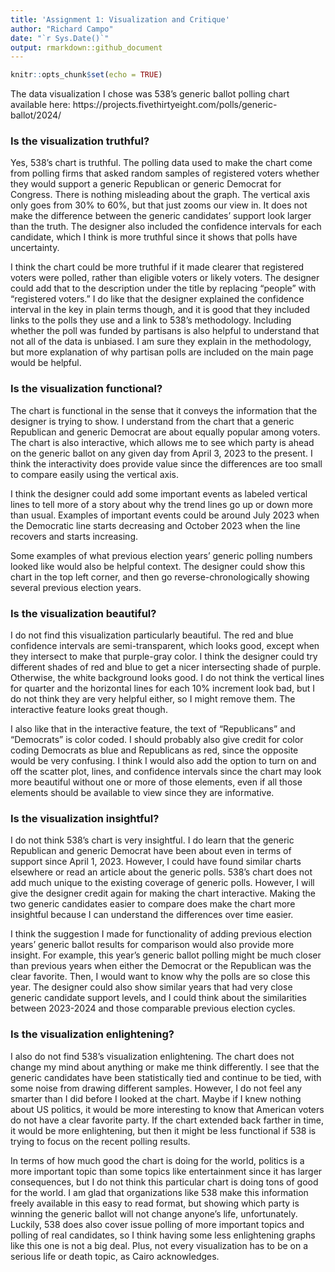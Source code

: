 ```yaml
---
title: 'Assignment 1: Visualization and Critique'
author: "Richard Campo"
date: "`r Sys.Date()`"
output: rmarkdown::github_document
---
```


```r
knitr::opts_chunk$set(echo = TRUE)
```

The data visualization I chose was 538's generic ballot polling chart available here: https://projects.fivethirtyeight.com/polls/generic-ballot/2024/

### Is the visualization truthful?
Yes, 538's chart is truthful. The polling data used to make the chart come from polling firms that asked random samples of registered voters whether they would support a generic Republican or generic Democrat for Congress. There is nothing misleading about the graph. The vertical axis only goes from 30% to 60%, but that just zooms our view in. It does not make the difference between the generic candidates' support look larger than the truth. The designer also included the confidence intervals for each candidate, which I think is more truthful since it shows that polls have uncertainty.

I think the chart could be more truthful if it made clearer that registered voters were polled, rather than eligible voters or likely voters. The designer could add that to the description under the title by replacing "people" with "registered voters." I do like that the designer explained the confidence interval in the key in plain terms though, and it is good that they included links to the polls they use and a link to 538's methodology. Including whether the poll was funded by partisans is also helpful to understand that not all of the data is unbiased. I am sure they explain in the methodology, but more explanation of why partisan polls are included on the main page would be helpful.

### Is the visualization functional?
The chart is functional in the sense that it conveys the information that the designer is trying to show. I understand from the chart that a generic Republican and generic Democrat are about equally popular among voters. The chart is also interactive, which allows me to see which party is ahead on the generic ballot on any given day from April 3, 2023 to the present. I think the interactivity does provide value since the differences are too small to compare easily using the vertical axis.

I think the designer could add some important events as labeled vertical lines to tell more of a story about why the trend lines go up or down more than usual. Examples of important events could be around July 2023 when the Democratic line starts decreasing and October 2023 when the line recovers and starts increasing.

Some examples of what previous election years' generic polling numbers looked like would also be helpful context. The designer could show this chart in the top left corner, and then go reverse-chronologically showing several previous election years.

### Is the visualization beautiful?
I do not find this visualization particularly beautiful. The red and blue confidence intervals are semi-transparent, which looks good, except when they intersect to make that purple-gray color. I think the designer could try different shades of red and blue to get a nicer intersecting shade of purple. Otherwise, the white background looks good. I do not think the vertical lines for quarter and the horizontal lines for each 10% increment look bad, but I do not think they are very helpful either, so I might remove them. The interactive feature looks great though.

I also like that in the interactive feature, the text of "Republicans" and "Democrats" is color coded. I should probably also give credit for color coding Democrats as blue and Republicans as red, since the opposite would be very confusing. I think I would also add the option to turn on and off the scatter plot, lines, and confidence intervals since the chart may look more beautiful without one or more of those elements, even if all those elements should be available to view since they are informative.

### Is the visualization insightful?
I do not think 538's chart is very insightful. I do learn that the generic Republican and generic Democrat have been about even in terms of support since April 1, 2023. However, I could have found similar charts elsewhere or read an article about the generic polls. 538's chart does not add much unique to the existing coverage of generic polls. However, I will give the designer credit again for making the chart interactive. Making the two generic candidates easier to compare does make the chart more insightful because I can understand the differences over time easier.

I think the suggestion I made for functionality of adding previous election years' generic ballot results for comparison would also provide more insight. For example, this year's generic ballot polling might be much closer than previous years when either the Democrat or the Republican was the clear favorite. Then, I would want to know why the polls are so close this year. The designer could also show similar years that had very close generic candidate support levels, and I could think about the similarities between 2023-2024 and those comparable previous election cycles.

### Is the visualization enlightening?
I also do not find 538's visualization enlightening. The chart does not change my mind about anything or make me think differently. I see that the generic candidates have been statistically tied and continue to be tied, with some noise from drawing different samples. However, I do not feel any smarter than I did before I looked at the chart. Maybe if I knew nothing about US politics, it would be more interesting to know that American voters do not have a clear favorite party. If the chart extended back farther in time, it would be more enlightening, but then it might be less functional if 538 is trying to focus on the recent polling results.

In terms of how much good the chart is doing for the world, politics is a more important topic than some topics like entertainment since it has larger consequences, but I do not think this particular chart is doing tons of good for the world. I am glad that organizations like 538 make this information freely available in this easy to read format, but showing which party is winning the generic ballot will not change anyone's life, unfortunately. Luckily, 538 does also cover issue polling of more important topics and polling of real candidates, so I think having some less enlightening graphs like this one is not a big deal. Plus, not every visualization has to be on a serious life or death topic, as Cairo acknowledges.

